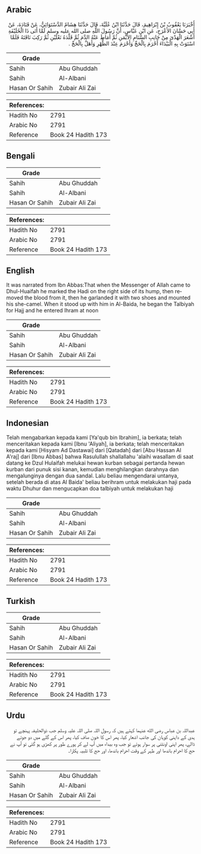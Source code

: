 ## Arabic


<div dir="rtl" lang="ar" style={{fontSize:'larger',backgroundColor:'#f8f9fa',padding:20}}>
أَخْبَرَنَا يَعْقُوبُ بْنُ إِبْرَاهِيمَ، قَالَ حَدَّثَنَا ابْنُ عُلَيَّةَ، قَالَ حَدَّثَنَا هِشَامٌ الدَّسْتَوَائِيُّ، عَنْ قَتَادَةَ، عَنْ أَبِي حَسَّانَ الأَعْرَجِ، عَنِ ابْنِ عَبَّاسٍ، أَنَّ رَسُولَ اللَّهِ صلى الله عليه وسلم لَمَّا أَتَى ذَا الْحُلَيْفَةِ أَشْعَرَ الْهَدْىَ مِنْ جَانِبِ السَّنَامِ الأَيْمَنِ ثُمَّ أَمَاطَ عَنْهُ الدَّمَ ثُمَّ قَلَّدَهُ نَعْلَيْنِ ثُمَّ رَكِبَ نَاقَتَهُ فَلَمَّا اسْتَوَتْ بِهِ الْبَيْدَاءَ أَحْرَمَ بِالْحَجِّ وَأَحْرَمَ عِنْدَ الظُّهْرِ وَأَهَلَّ بِالْحَجِّ ‏.‏
</div>
<div style={{backgroundColor:'#f8f9fa',padding:20, marginBottom: 10}}><table> <thead> <tr> <th>Grade</th> <th></th> </tr> </thead> <tbody> <tr><td>Sahih</td><td>Abu Ghuddah</td></tr><tr><td>Sahih</td><td>Al-Albani</td></tr><tr><td>Hasan Or Sahih</td><td>Zubair Ali Zai</td></tr></tbody></table><table> <thead> <tr> <th>References:</th> <th></th> </tr> </thead> <tbody><tr><td>Hadith No</td><td>2791</td></tr><tr><td>Arabic No</td><td>2791</td></tr><tr><td>Reference</td><td>Book 24 Hadith 173</td></tr></tbody></table></div>

## Bengali


<div dir="ltr" lang="bn" style={{fontSize:'larger',backgroundColor:'#f8f9fa',padding:20}}>

</div>
<div style={{backgroundColor:'#f8f9fa',padding:20, marginBottom: 10}}><table> <thead> <tr> <th>Grade</th> <th></th> </tr> </thead> <tbody> <tr><td>Sahih</td><td>Abu Ghuddah</td></tr><tr><td>Sahih</td><td>Al-Albani</td></tr><tr><td>Hasan Or Sahih</td><td>Zubair Ali Zai</td></tr></tbody></table><table> <thead> <tr> <th>References:</th> <th></th> </tr> </thead> <tbody><tr><td>Hadith No</td><td>2791</td></tr><tr><td>Arabic No</td><td>2791</td></tr><tr><td>Reference</td><td>Book 24 Hadith 173</td></tr></tbody></table></div>

## English


<div dir="ltr" lang="en" style={{fontSize:'larger',backgroundColor:'#f8f9fa',padding:20}}>
It was narrated from Ibn Abbas:That when the Messenger of Allah came to Dhul-Huaifah he marked the Hadi on the right side of its hump, then removed the blood from it, then he garlanded it with two shoes and mounted his she-camel. When it stood up with him in Al-Baida, he began the Talbiyah for Hajj and he entered Ihram at noon
</div>
<div style={{backgroundColor:'#f8f9fa',padding:20, marginBottom: 10}}><table> <thead> <tr> <th>Grade</th> <th></th> </tr> </thead> <tbody> <tr><td>Sahih</td><td>Abu Ghuddah</td></tr><tr><td>Sahih</td><td>Al-Albani</td></tr><tr><td>Hasan Or Sahih</td><td>Zubair Ali Zai</td></tr></tbody></table><table> <thead> <tr> <th>References:</th> <th></th> </tr> </thead> <tbody><tr><td>Hadith No</td><td>2791</td></tr><tr><td>Arabic No</td><td>2791</td></tr><tr><td>Reference</td><td>Book 24 Hadith 173</td></tr></tbody></table></div>

## Indonesian


<div dir="ltr" lang="id" style={{fontSize:'larger',backgroundColor:'#f8f9fa',padding:20}}>
Telah mengabarkan kepada kami [Ya'qub bin Ibrahim], ia berkata; telah menceritakan kepada kami [Ibnu 'Aliyah], ia berkata; telah menceritakan kepada kami [Hisyam Ad Dastawai] dari [Qatadah] dari [Abu Hassan Al A'raj] dari [Ibnu Abbas] bahwa Rasulullah shallallahu 'alaihi wasallam di saat datang ke Dzul Hulaifah melukai hewan kurban sebagai pertanda hewan kurban dari punuk sisi kanan, kemudian menghilangkan darahnya dan mengalunginya dengan dua sandal. Lalu beliau mengendarai untanya, setelah berada di atas Al Baida' beliau berihram untuk melakukan haji pada waktu Dhuhur dan mengucapkan doa talbiyah untuk melakukan haji
</div>
<div style={{backgroundColor:'#f8f9fa',padding:20, marginBottom: 10}}><table> <thead> <tr> <th>Grade</th> <th></th> </tr> </thead> <tbody> <tr><td>Sahih</td><td>Abu Ghuddah</td></tr><tr><td>Sahih</td><td>Al-Albani</td></tr><tr><td>Hasan Or Sahih</td><td>Zubair Ali Zai</td></tr></tbody></table><table> <thead> <tr> <th>References:</th> <th></th> </tr> </thead> <tbody><tr><td>Hadith No</td><td>2791</td></tr><tr><td>Arabic No</td><td>2791</td></tr><tr><td>Reference</td><td>Book 24 Hadith 173</td></tr></tbody></table></div>

## Turkish


<div dir="ltr" lang="tr" style={{fontSize:'larger',backgroundColor:'#f8f9fa',padding:20}}>

</div>
<div style={{backgroundColor:'#f8f9fa',padding:20, marginBottom: 10}}><table> <thead> <tr> <th>Grade</th> <th></th> </tr> </thead> <tbody> <tr><td>Sahih</td><td>Abu Ghuddah</td></tr><tr><td>Sahih</td><td>Al-Albani</td></tr><tr><td>Hasan Or Sahih</td><td>Zubair Ali Zai</td></tr></tbody></table><table> <thead> <tr> <th>References:</th> <th></th> </tr> </thead> <tbody><tr><td>Hadith No</td><td>2791</td></tr><tr><td>Arabic No</td><td>2791</td></tr><tr><td>Reference</td><td>Book 24 Hadith 173</td></tr></tbody></table></div>

## Urdu


<div dir="rtl" lang="ur" style={{fontSize:'larger',backgroundColor:'#f8f9fa',padding:20}}>
عبداللہ بن عباس رضی الله عنہما کہتے ہیں کہ رسول اللہ صلی اللہ علیہ وسلم جب ذوالحلیفہ پہنچے تو ہدی کے داہنی کوہان کی جانب اشعار کیا، پھر اس کا خون صاف کیا، پھر اس کے گلے میں دو جوتے ڈالے، پھر اپنی اونٹنی پر سوار ہوئے تو جب وہ بیداء میں آپ لے کر پورے طور پر کھڑی ہو گئی تو آپ نے حج کا احرام باندھا اور ظہر کے وقت احرام باندھا، اور حج کا تلبیہ پکارا۔
</div>
<div style={{backgroundColor:'#f8f9fa',padding:20, marginBottom: 10}}><table> <thead> <tr> <th>Grade</th> <th></th> </tr> </thead> <tbody> <tr><td>Sahih</td><td>Abu Ghuddah</td></tr><tr><td>Sahih</td><td>Al-Albani</td></tr><tr><td>Hasan Or Sahih</td><td>Zubair Ali Zai</td></tr></tbody></table><table> <thead> <tr> <th>References:</th> <th></th> </tr> </thead> <tbody><tr><td>Hadith No</td><td>2791</td></tr><tr><td>Arabic No</td><td>2791</td></tr><tr><td>Reference</td><td>Book 24 Hadith 173</td></tr></tbody></table></div>